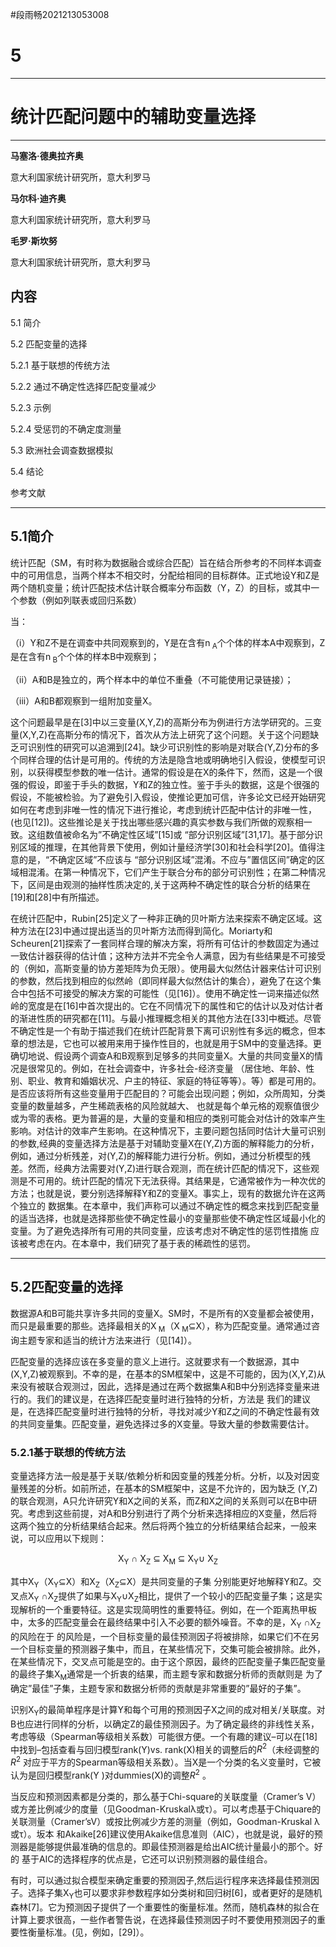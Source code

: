 #段雨畅2021213053008

# 5
___


# 统计匹配问题中的辅助变量选择
___


**马塞洛·德奥拉齐奥**

意大利国家统计研究所，意大利罗马

**马尔科·迪齐奥**

意大利国家统计研究所，意大利罗马

**毛罗·斯坎努**

意大利国家统计研究所，意大利罗马

## 内容
5.1 简介

5.2 匹配变量的选择

5.2.1 基于联想的传统方法

5.2.2 通过不确定性选择匹配变量减少

5.2.3 示例

5.2.4 受惩罚的不确定度测量

5.3 欧洲社会调查数据模拟

5.4 结论

参考文献

___

## **5.1简介**
统计匹配（SM，有时称为数据融合或综合匹配）旨在结合所参考的不同样本调查中的可用信息，当两个样本不相交时，分配给相同的目标群体。正式地设Y和Z是两个随机变量；统计匹配技术估计联合概率分布函数（Y，Z）的目标，或其中一个参数（例如列联表或回归系数）

当：

（i）Y和Z不是在调查中共同观察到的，Y是在含有n$_{\mbox{ A}}$个个体的样本A中观察到，Z是在含有n$_{\mbox{ B}}$个个体的样本B中观察到；

（ii）A和B是独立的，两个样本中的单位不重叠（不可能使用记录链接）；

（iii）A和B都观察到一组附加变量X。

这个问题最早是在[3]中以三变量(X,Y,Z)的高斯分布为例进行方法学研究的。三变量(X,Y,Z)在高斯分布的情况下，首次从方法上研究了这个问题。关于这个问题缺乏可识别性的研究可以追溯到[24]。缺少可识别性的影响是对联合(Y,Z)分布的多个同样合理的估计是可用的。传统的方法是隐含地或明确地引入假设，使模型可识别，以获得模型参数的唯一估计。通常的假设是在X的条件下，然而，这是一个很强的假设，即鉴于手头的数据，Y和Z的独立性。鉴于手头的数据，这是个很强的假设，不能被检验。为了避免引入假设，使推论更加可信，许多论文已经开始研究如何在考虑到非唯一性的情况下进行推论，考虑到统计匹配中估计的非唯一性，(也见[12])。这些推论是关于找出哪些感兴趣的真实参数与我们所做的观察相一致。这组数值被命名为"不确定性区域"[15]或 "部分识别区域"[31,17]。基于部分识别区域的推理，在其他背景下使用，例如计量经济学[30]和社会科学[20]。值得注意的是，"不确定区域"不应该与 "部分识别区域 "混淆。不应与"置信区间"确定的区域相混淆。在第一种情况下，它们产生于联合分布的部分可识别性；在第二种情况下，区间是由观测的抽样性质决定的,关于这两种不确定性的联合分析的结果在[19]和[28]中有所描述。

在统计匹配中，Rubin[25]定义了一种非正确的贝叶斯方法来探索不确定区域。这种方法在[23]中通过提出适当的贝叶斯方法而得到简化。Moriarty和Scheuren[21]探索了一套同样合理的解决方案，将所有可估计的参数固定为通过一致估计器获得的估计值；这种方法并不完全令人满意，因为有些结果是不可接受的（例如，高斯变量的协方差矩阵为负无限）。使用最大似然估计器来估计可识别的参数，然后找到相应的似然岭（即同样最大似然估计的集合），避免了在这个集合中包括不可接受的解决方案的可能性（见[16]）。使用不确定性一词来描述似然岭的宽度是在[16]中首次提出的。它在不同情况下的属性和它的估计以及对估计者的渐进性质的研究都在[11]。与最小推理概念相关的其他方法在[33]中概述。尽管不确定性是一个有助于描述我们在统计匹配背景下离可识别性有多远的概念，但本章的想法是，它也可以被用来用于操作性目的，也就是用于SM中的变量选择。更确切地说、假设两个调查A和B观察到足够多的共同变量X。大量的共同变量X的情况是很常见的。例如，在社会调查中，许多社会-经济变量 （居住地、年龄、性别、职业、教育和婚姻状况、户主的特征、家庭的特征等等）。等）都是可用的。是否应该将所有这些变量用于匹配目的？可能会出现问题；例如，众所周知，分类变量的数量越多，产生稀疏表格的风险就越大、 也就是每个单元格的观察值很少或为零的表格。更为普遍的是，大量的变量和相应的类别可能会对估计的效率产生影响。对估计的效率产生影响。在这种情况下，主要问题包括同时估计大量可识别的参数,经典的变量选择方法是基于对辅助变量X在(Y,Z)方面的解释能力的分析，例如，通过分析残差，对(Y,Z)的解释能力进行分析。例如，通过分析模型的残差。然而，经典方法需要对(Y,Z)进行联合观测，而在统计匹配的情况下，这些观测是不可用的。统计匹配的情况下无法获得。其结果是，它通常被作为一种次优的方法；也就是说，要分别选择解释Y和Z的变量X。事实上，现有的数据允许在这两个独立的 数据集。在本章中，我们声称可以通过不确定性的概念来找到匹配变量的适当选择，也就是选择那些使不确定性最小的变量那些使不确定性区域最小化的变量。为了避免选择所有可用的共同变量，应该考虑对不确定性的惩罚性措施 应该被考虑在内。在本章中，我们研究了基于表的稀疏性的惩罚。

___
## **5.2匹配变量的选择**

数据源A和B可能共享许多共同的变量X。SM时，不是所有的X变量都会被使用，而只是最重要的那些。选择最相关的X$_{\mbox{ M}}$（X$_{\mbox{ M}}$⊆X），称为匹配变量。通常通过咨询主题专家和适当的统计方法来进行（见[14]）。

匹配变量的选择应该在多变量的意义上进行。这就要求有一个数据源，其中(X,Y,Z)被观察到。不幸的是，在基本的SM框架中，这是不可能的，因为(X,Y,Z)从来没有被联合观测过，因此，选择是通过在两个数据集A和B中分别选择变量来进行的。我们的建议是，在选择匹配变量时进行独特的分析，方法是 我们的建议是，在选择匹配变量时进行独特的分析，寻找对减少Y和Z之间的不确定性最有效的共同变量集。匹配变量，避免选择过多的X变量。导致大量的参数需要估计。

### **5.2.1基于联想的传统方法**

变量选择方法一般是基于关联/依赖分析和因变量的残差分析。分析，以及对因变量残差的分析。如前所述，在基本的SM框架中，这是不允许的，因为缺乏 (Y,Z)的联合观测，A只允许研究Y和X之间的关系，而Z和X之间的关系则可以在B中研究。考虑到这些前提，对A和B分别进行了两个分析来选择相应的X变量，然后将这两个独立的分析结果结合起来。然后将两个独立的分析结果结合起来，一般来说，可以应用以下规则：

<center>X$_{\mbox{Y}}$ ∩ X$_{\mbox{Z}}$  ⊆ X$_{\mbox{M}}$ ⊆ X$_{\mbox{Y}}$∪ X$_{\mbox{Z}}$</center>


其中X$_{\mbox{Y}}$（X$_{\mbox{Y}}$⊆X）和X$_{\mbox{Z}}$（X$_{\mbox{Z}}$⊆X）是共同变量的子集 分别能更好地解释Y和Z。交叉点X$_{\mbox{Y}}$ ∩X$_{\mbox{Z}}$提供了如果与X$_{\mbox{Y}}$∪X$_{\mbox{Z}}$相比，提供了一个较小的匹配变量子集；这是实现解析的一个重要特征。这是实现简明性的重要特征。例如，在一个距离热甲板中，太多的匹配变量会在最终结果中引入不必要的额外噪音。不幸的是，X$_{\mbox{Y}}$ ∩X$_{\mbox{Z}}$的风险在于 的风险是，一个目标变量的最佳预测因子将被排除，如果它们不在另一个目标变量的预测器子集中，而且，在某些情况下，交集可能会被排除。此外，在某些情况下，交叉点可能是空的。由于这个原因，最终的匹配变量子集匹配变量的最终子集X$_{\mbox{M}}$通常是一个折衷的结果，而主题专家和数据分析师的贡献则是 为了确定"最佳"子集，主题专家和数据分析师的贡献是非常重要的"最好的子集"。

识别X$_{\mbox{Y}}$的最简单程序是计算Y和每个可用的预测因子X之间的成对相关/关联度。对B也应进行同样的分析，以确定Z的最佳预测因子。为了确定最终的非线性关系，考虑等级（Spearman等级相关系数）可能很方便。一个有趣的建议--可以在[18]中找到--包括查看与回归模型rank(Y)vs. rank(X)相关的调整后的${R^{2}}$（未经调整的${R^{2}}$ 对应于平方的Spearman等级相关系数）。当X是一个分类的名义变量时，它被认为是回归模型rank(Y )对dummies(X)的调整${R^{2}}$ 。

当反应和预测因素都是分类的，那么基于Chi-square的关联度量（Cramer's V）或方差比例减少的度量（见Goodman-Kruskalλ或τ）。可以考虑基于Chiquare的关联测量（Cramer'sV）或按比例减少方差的测量（例如，Goodman-Kruskal λ或τ）。坂本 和Akaike[26]建议使用Akaike信息准则（AIC），也就是说，最好的预测器是能够提供最准确的信息的。即最佳预测器是给出AIC统计量最小的那个。好的 基于AIC的选择程序的优点是，它还可以识别预测器的最佳组合。

有时，可以通过拟合模型来确定重要的预测因子,然后运行程序来选择最佳预测因子。选择子集X$_{\mbox{Y}}$也可以要求非参数程序如分类树和回归树[6]，或者更好的是随机森林[7]。它为预测因子提供了一个重要性的衡量标准。然而，随机森林的拟合在计算上要求很高，一些作者警告说，在选择最佳预测因子时不要使用预测因子的重要性衡量标准。(见，例如，[29]）。
